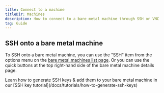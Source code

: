 ```yaml
---
title: Connect to a machine
titleDir: Machines
description: How to connect to a bare metal machine through SSH or VNC
tag: Guide
---
```


## SSH onto a bare metal machine

To SSH onto a bare metal machine, you can use the "SSH" item from the options menu on the [bare metal machines list page](/docs/guides/machines/manage). Or you can use the quick buttons at the top right-hand side of the bare metal machine details page.

<Note>
Learn how to generate SSH keys & add them to your bare metal machine in our [SSH key tutorial](/docs/tutorials/how-to-generate-ssh-keys)
</Note>
